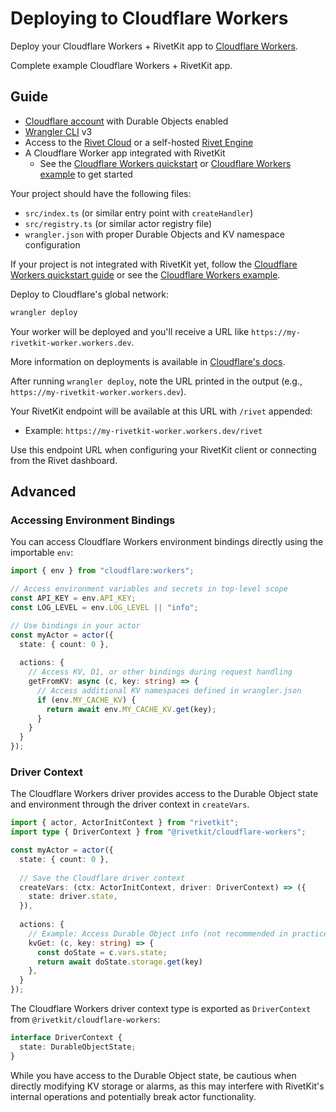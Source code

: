 
# Deploying to Cloudflare Workers

Deploy your Cloudflare Workers + RivetKit app to [Cloudflare Workers](https://workers.cloudflare.com/).

<CardGroup>
<Card title="View Example on GitHub" href="https://github.com/rivet-dev/rivetkit/tree/main/examples/cloudflare-workers" target="_blank" icon={faGithub}>
Complete example Cloudflare Workers + RivetKit app.
</Card>
</CardGroup>

## Guide

<Steps>
<Step title="Prerequisites">

- [Cloudflare account](https://dash.cloudflare.com/) with Durable Objects enabled
- [Wrangler CLI](https://developers.cloudflare.com/workers/wrangler/install-and-update/) v3
- Access to the [Rivet Cloud](https://dashboard.rivet.dev/) or a self-hosted [Rivet Engine](/docs/general/self-hosting)
- A Cloudflare Worker app integrated with RivetKit
  - See the [Cloudflare Workers quickstart](/docs/actors/quickstart/cloudflare-workers/) or [Cloudflare Workers example](https://github.com/rivet-dev/rivetkit/tree/main/examples/cloudflare-workers) to get started

</Step>
<Step title="Verify RivetKit integration with Cloudflare Workers">
Your project should have the following files:

- `src/index.ts` (or similar entry point with `createHandler`)
- `src/registry.ts` (or similar actor registry file)
- `wrangler.json` with proper Durable Objects and KV namespace configuration

If your project is not integrated with RivetKit yet, follow the [Cloudflare Workers quickstart guide](/docs/actors/quickstart/cloudflare-workers/) or see the [Cloudflare Workers example](https://github.com/rivet-dev/rivetkit/tree/main/examples/cloudflare-workers).
</Step>
<Step title="Deploy to Cloudflare Workers">

Deploy to Cloudflare's global network:

```sh
wrangler deploy
```

Your worker will be deployed and you'll receive a URL like `https://my-rivetkit-worker.workers.dev`.

More information on deployments is available in [Cloudflare's docs](https://developers.cloudflare.com/workers/wrangler/commands/#deploy).

</Step>
<Step title="Connect and Verify">

After running `wrangler deploy`, note the URL printed in the output (e.g., `https://my-rivetkit-worker.workers.dev`).

Your RivetKit endpoint will be available at this URL with `/rivet` appended:
- Example: `https://my-rivetkit-worker.workers.dev/rivet`

Use this endpoint URL when configuring your RivetKit client or connecting from the Rivet dashboard.

</Step>

</Steps>

## Advanced

### Accessing Environment Bindings

You can access Cloudflare Workers environment bindings directly using the importable `env`:

```typescript
import { env } from "cloudflare:workers";

// Access environment variables and secrets in top-level scope
const API_KEY = env.API_KEY;
const LOG_LEVEL = env.LOG_LEVEL || "info";

// Use bindings in your actor
const myActor = actor({
  state: { count: 0 },
  
  actions: {
    // Access KV, D1, or other bindings during request handling
    getFromKV: async (c, key: string) => {
      // Access additional KV namespaces defined in wrangler.json
      if (env.MY_CACHE_KV) {
        return await env.MY_CACHE_KV.get(key);
      }
    }
  }
});
```

### Driver Context

The Cloudflare Workers driver provides access to the Durable Object state and environment through the driver context in `createVars`.

```typescript
import { actor, ActorInitContext } from "rivetkit";
import type { DriverContext } from "@rivetkit/cloudflare-workers";

const myActor = actor({
  state: { count: 0 },
  
  // Save the Cloudflare driver context
  createVars: (ctx: ActorInitContext, driver: DriverContext) => ({ 
    state: driver.state,
  }),
  
  actions: {
    // Example: Access Durable Object info (not recommended in practice)
    kvGet: (c, key: string) => {
      const doState = c.vars.state;
	  return await doState.storage.get(key)
    },
  }
});
```

The Cloudflare Workers driver context type is exported as `DriverContext` from `@rivetkit/cloudflare-workers`:

```typescript
interface DriverContext {
  state: DurableObjectState;
}
```

<Warning>
While you have access to the Durable Object state, be cautious when directly modifying KV storage or alarms, as this may interfere with RivetKit's internal operations and potentially break actor functionality.
</Warning>
